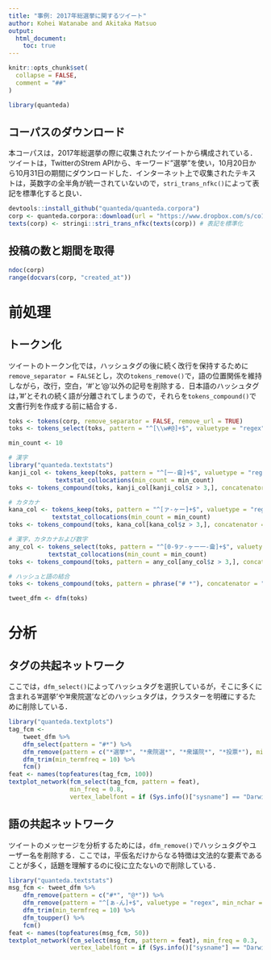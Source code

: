 ```yaml
---
title: "事例: 2017年総選挙に関するツイート"
author: Kohei Watanabe and Akitaka Matsuo
output: 
  html_document:
    toc: true
---
```


```r
knitr::opts_chunk$set(
  collapse = FALSE,
  comment = "##"
)
```


```r
library(quanteda)
```


## コーパスのダウンロード {#download}

本コーパスは，2017年総選挙の際に収集されたツイートから構成されている．ツイートは，TwitterのStrem APIから、キーワード"選挙"を使い，10月20日から10月31日の期間にダウンロードした．インターネット上で収集されたテキストは，英数字の全半角が統一されていないので，`stri_trans_nfkc()`によって表記を標準化すると良い．

```r
devtools::install_github("quanteda/quanteda.corpora")
corp <- quanteda.corpora::download(url = "https://www.dropbox.com/s/co12wpj08pzqz71/data_corpus_election2017tweets.rds?dl=1")
texts(corp) <- stringi::stri_trans_nfkc(texts(corp)) # 表記を標準化
```


## 投稿の数と期間を取得 {#number-of-tweets}

```r
ndoc(corp)
range(docvars(corp, "created_at"))
```

# 前処理 {#pre-processing}

## トークン化 {#tokenization}

ツイートのトークン化では，ハッシュタグの後に続く改行を保持するために`remove_separator = FALSE`とし，次の`tokens_remove()`で，語の位置関係を維持しながら，改行，空白，'#'と'@'以外の記号を削除する．日本語のハッシュタグは，’#’とそれの続く語が分離されてしまうので，それらを`tokens_compound()`で文書行列を作成する前に結合する．

```r

toks <- tokens(corp, remove_separator = FALSE, remove_url = TRUE)
toks <- tokens_select(toks, pattern = "^[\\w#@]+$", valuetype = "regex", padding = TRUE)

min_count <- 10

# 漢字
library("quanteda.textstats")
kanji_col <- tokens_keep(toks, pattern = "^[一-龠]+$", valuetype = "regex", padding = TRUE) %>% 
             textstat_collocations(min_count = min_count)
toks <- tokens_compound(toks, kanji_col[kanji_col$z > 3,], concatenator = "")

# カタカナ
kana_col <- tokens_keep(toks, pattern = "^[ァ-ヶー]+$", valuetype = "regex", padding = TRUE) %>% 
            textstat_collocations(min_count = min_count)
toks <- tokens_compound(toks, kana_col[kana_col$z > 3,], concatenator = "")

# 漢字，カタカナおよび数字
any_col <- tokens_select(toks, pattern = "^[0-9ァ-ヶー一-龠]+$", valuetype = "regex", padding = TRUE) %>% 
           textstat_collocations(min_count = min_count)
toks <- tokens_compound(toks, pattern = any_col[any_col$z > 3,], concatenator = "")

# ハッシュと語の結合
toks <- tokens_compound(toks, pattern = phrase("# *"), concatenator = "") 

tweet_dfm <- dfm(toks)
```

# 分析 {#analysis}

## タグの共起ネットワーク {#network-tag}

ここでは，`dfm_select()`によってハッシュタグを選択しているが，そこに多くに含まれる'#選挙'や'#衆院選'などのハッシュタグは，クラスターを明確にするために削除している．

```r
library("quanteda.textplots")
tag_fcm <- 
    tweet_dfm %>% 
    dfm_select(pattern = "#*") %>% 
    dfm_remove(pattern = c("*選挙*", "*衆院選*", "*衆議院*", "*投票*"), min_nchar = 2) %>% 
    dfm_trim(min_termfreq = 10) %>% 
    fcm()
feat <- names(topfeatures(tag_fcm, 100))
textplot_network(fcm_select(tag_fcm, pattern = feat), 
                 min_freq = 0.8,
                 vertex_labelfont = if (Sys.info()["sysname"] == "Darwin") "SimHei" else NULL)
```

## 語の共起ネットワーク {#network-word}

ツイートのメッセージを分析するためには，`dfm_remove()`でハッシュタグやユーザー名を削除する．ここでは，平仮名だけからなる特徴は文法的な要素であることが多く，話題を理解するのに役に立たないので削除している．

```r
library("quanteda.textstats")
msg_fcm <- tweet_dfm %>% 
    dfm_remove(pattern = c("#*", "@*")) %>% 
    dfm_remove(pattern = "^[ぁ-ん]+$", valuetype = "regex", min_nchar = 2) %>% 
    dfm_trim(min_termfreq = 10) %>% 
    dfm_toupper() %>% 
    fcm()
feat <- names(topfeatures(msg_fcm, 50))
textplot_network(fcm_select(msg_fcm, pattern = feat), min_freq = 0.3,
                 vertex_labelfont = if (Sys.info()["sysname"] == "Darwin") "SimHei" else NULL)
```

